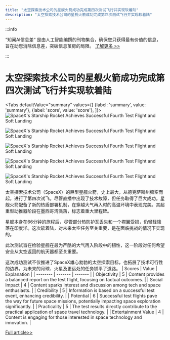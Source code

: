 ```yaml
---
title: "太空探索技术公司的星舰火箭成功完成第四次测试飞行并实现软着陆"
description: "太空探索技术公司的星舰火箭成功完成第四次测试飞行并实现软着陆"
---
```



:::info

“知闻AI信息差“ 是由人工智能编撰的刊物集合，确保您只获得最有价值的信息，旨在助您消除信息差，突破信息茧房的局限。  [了解更多 >>](/)

:::

# 太空探索技术公司的星舰火箭成功完成第四次测试飞行并实现软着陆


<Tabs
	defaultValue="summary"
	values={[
	{label: 'summary', value: 'summary'},
	{label: 'score', value: 'score'},
]}>
<TabItem value="summary">
<img
  src="https://image.informedainews.com/2024/06/Tec-Ld1-1717722980-0.jpg"
  alt="SpaceX's Starship Rocket Achieves Successful Fourth Test Flight and Soft Landing"
/>

<img
  src="https://image.informedainews.com/2024/06/Tec-RUm-1717722980-1.jpg"
  alt="SpaceX's Starship Rocket Achieves Successful Fourth Test Flight and Soft Landing"
/>

<img
  src="https://image.informedainews.com/2024/06/Tec-pcJ-1717722980-2.jpg"
  alt="SpaceX's Starship Rocket Achieves Successful Fourth Test Flight and Soft Landing"
/>

<img
  src="https://image.informedainews.com/2024/06/Tec-jVl-1717722980-3.jpg"
  alt="SpaceX's Starship Rocket Achieves Successful Fourth Test Flight and Soft Landing"
/>

<img
  src="https://image.informedainews.com/2024/06/Tec-XIF-1717722980-4.jpg"
  alt="SpaceX's Starship Rocket Achieves Successful Fourth Test Flight and Soft Landing"
/>



太空探索技术公司（SpaceX）的巨型星舰火箭，史上最大，从德克萨斯州腾空而起，进行了第四次试飞。尽管直播中出现了技术故障，但任务取得了巨大成功。星舰火箭配备了新的热盾部署机制，在穿越大气再入时的高温环境中表现完美。其超重型助推器阶段在墨西哥湾溅落，标志着重大里程碑。

星舰本身在66分钟的旅程后，尽管部分热防护瓦丢失和一个襟翼受损，仍轻轻降落在印度洋。这次软着陆，对未来太空任务至关重要，是在面临挑战的情况下实现的。

此次测试旨在检验星舰在最为严酷的大气再入阶段中的韧性，这一阶段对任何希望安全从太空返回的航天器都至关重要。

这次成功测试不仅推进了SpaceX雄心勃勃的太空探索目标，也拓展了技术可行性的边界，为未来的月球、火星及更远处的任务铺平了道路。
</TabItem>
<TabItem value="score">
	| Scores     | Value   | Explanation |
	| -------- | ------- | ------- |
	| Objectivity  | 5    | Content provides a balanced report on the test flight, focusing on factual outcomes.    |
	| Social Impact | 4     | Content sparks interest and discussion among tech and space enthusiasts.    |
	| Credibility    | 5    | Information is based on a successful test event, enhancing credibility.    |
	| Potential    | 6    | Successful test flights pave the way for future space missions, potentially impacting space exploration significantly.    |
	| Practicality    | 5    | The test results directly contribute to the practical application of space travel technology.    |
	| Entertainment Value    | 4    | Content is engaging for those interested in space technology and innovation.    |
</TabItem>
</Tabs>

[Full article>>](https://wallstreetcn.com/articles/3716723)
